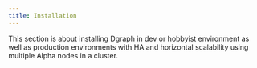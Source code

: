 ```yaml
---
title: Installation
---
```


This section is about installing Dgraph in dev or hobbyist environment as well
as production environments with HA and horizontal scalability using multiple
Alpha nodes in a cluster.
